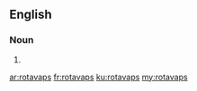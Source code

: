 ==English==

===Noun===
{{head|en}}

# {{plural of|rotavap}}

[[ar:rotavaps]]
[[fr:rotavaps]]
[[ku:rotavaps]]
[[my:rotavaps]]